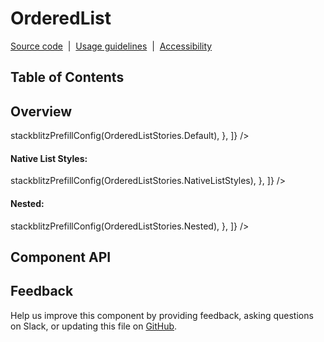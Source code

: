 
<Meta isTemplate />

# OrderedList

[Source code](https://github.com/carbon-design-system/carbon/tree/main/packages/react/src/components/OrderedList)
&nbsp;|&nbsp;
[Usage guidelines](https://www.carbondesignsystem.com/components/list/usage)
&nbsp;|&nbsp;
[Accessibility](https://www.carbondesignsystem.com/components/list/accessibility)

## Table of Contents

## Overview

<div style={{ paddingLeft: '15px' }}>
  <Canvas
    of={OrderedListStories.Default}
    additionalActions={[
      {
        title: 'Open in Stackblitz',
        onClick: () => stackblitzPrefillConfig(OrderedListStories.Default),
      },
    ]}
  />
</div>

#### Native List Styles:

<div style={{ paddingLeft: '15px' }}>
  <Canvas
    of={OrderedListStories.NativeListStyles}
    additionalActions={[
      {
        title: 'Open in Stackblitz',
        onClick: () => stackblitzPrefillConfig(OrderedListStories.NativeListStyles),
      },
    ]}
  />
</div>

#### Nested:

<div style={{ paddingLeft: '15px' }}>
  <Canvas
    of={OrderedListStories.Nested}
    additionalActions={[
      {
        title: 'Open in Stackblitz',
        onClick: () => stackblitzPrefillConfig(OrderedListStories.Nested),
      },
    ]}
  />
</div>


## Component API

<ArgTypes />

## Feedback

Help us improve this component by providing feedback, asking questions on Slack,
or updating this file on
[GitHub](https://github.com/carbon-design-system/carbon/edit/main/packages/react/src/components/OrderedList/OrderedList.mdx).
